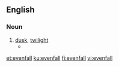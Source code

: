 ==English==

===Noun===
{{en-noun|-}}

# [[dusk]], [[twilight]]
#* {{RQ:Wodehouse Offing|XII|Arriving at Brinkley in the quiet '''evenfall''' and putting the old machine away in the garage, I noticed that Aunt Dahlia's car was there and gathered from this that the aged relative was around and about once more.}}

[[et:evenfall]]
[[ku:evenfall]]
[[fi:evenfall]]
[[vi:evenfall]]